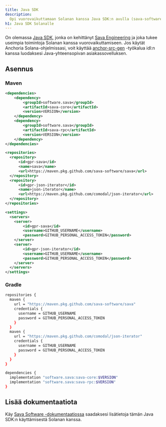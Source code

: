 ```yaml
---
title: Java SDK
description:
  Opi vuorovaikuttamaan Solanan kanssa Java SDK:n avulla (sava-software/sava).
h1: Java SDK Solanalle
---
```


On olemassa [Java SDK](https://sava.software/welcome), jonka on kehittänyt
[Sava Engineering](https://sava.engineering/) ja joka tukee useimpia toimintoja
Solanan kanssa vuorovaikuttamiseen. Jos käytät Anchoria Solana-ohjelmissasi,
voit käyttää [anchor-src-gen](https://sava.software/utilities/anchor-src-gen)
-työkalua idl:n kanssa luodaksesi Java-yhteensopivan asiakassovelluksen.

## Asennus

### Maven

```xml title="pom.xml"
<dependencies>
    <dependency>
        <groupId>software.sava</groupId>
        <artifactId>sava-core</artifactId>
        <version>VERSION</version>
    </dependency>
    <dependency>
        <groupId>software.sava</groupId>
        <artifactId>sava-rpc</artifactId>
        <version>VERSION</version>
    </dependency>
</dependencies>

<repositories>
  <repository>
      <id>gpr-sava</id>
      <name>sava</name>
      <url>https://maven.pkg.github.com/sava-software/sava</url>
  </repository>
  <repository>
      <id>gpr-json-iterator</id>
      <name>json-iterator</name>
      <url>https://maven.pkg.github.com/comodal/json-iterator</url>
  </repository>
</repositories>
```

```xml title="settings.xml"
<settings>
  <servers>
    <server>
        <id>gpr-sava</id>
        <username>GITHUB_USERNAME</username>
        <password>GITHUB_PERSONAL_ACCESS_TOKEN</password>
    </server>
    <server>
        <id>gpr-json-iterator</id>
        <username>GITHUB_USERNAME</username>
        <password>GITHUB_PERSONAL_ACCESS_TOKEN</password>
    </server>
  </servers>
</settings>
```

### Gradle

```bash title="build.gradle"
repositories {
  maven {
    url = "https://maven.pkg.github.com/sava-software/sava"
    credentials {
      username = GITHUB_USERNAME
      password = GITHUB_PERSONAL_ACCESS_TOKEN
    }
  }
  maven {
    url = "https://maven.pkg.github.com/comodal/json-iterator"
    credentials {
      username = GITHUB_USERNAME
      password = GITHUB_PERSONAL_ACCESS_TOKEN
    }
  }
}

dependencies {
  implementation "software.sava:sava-core:$VERSION"
  implementation "software.sava:sava-rpc:$VERSION"
}
```

## Lisää dokumentaatiota

Käy [Sava Software -dokumentaatiossa](https://sava.software/welcome) saadaksesi
lisätietoja tämän Java SDK:n käyttämisestä Solanan kanssa.
